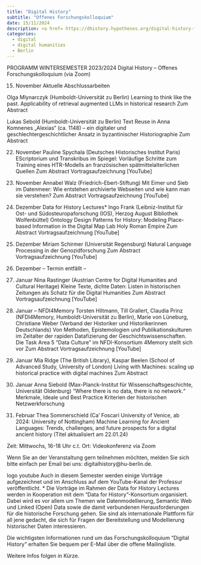 ```yaml
---
title: "Digital History"
subtitle: "Offenes Forschungskolloquium"
date: 15/11/2024
description: <a href= https://dhistory.hypotheses.org/digital-history-forschungskolloquium/wintersemester-2023-2024>Digital Hisotry Website</a>
categories: 
  - digital
  - digital humanities
  - Berlin
---
```


PROGRAMM WINTERSEMESTER 2023/2024
Digital History – Offenes Forschungskolloquium (via Zoom)

15. November
Aktuelle Abschlussarbeiten

Olga Mlynarczyk (Humboldt-Universität zu Berlin)
Learning to think like the past. Applicability of retrieval augmented LLMs in historical research
Zum Abstract

Lukas Sebold (Humboldt-Universität zu Berlin) 
Text Reuse in Anna Komnenes „Alexias“ (ca. 1148) – ein digitaler und geschlechtergeschichtlicher Ansatz in byzantinischer Historiographie
Zum Abstract

22. November
Pauline Spychala (Deutsches Historisches Institut Paris) 
EScriptorium und Transkribus im Spiegel: Vorläufige Schritte zum Training eines HTR-Modells an französischen spätmittelalterlichen Quellen
Zum Abstract
Vortragsaufzeichnung [YouTube]

29. November
Annabel Walz (Friedrich-Ebert-Stiftung)
Mit Eimer und Sieb im Datenmeer: Wie entstehen archivierte Webseiten und wie kann man sie verstehen?
Zum Abstract
Vortragsaufzeichnung [YouTube]

6. Dezember
Data for History Lectures*
Ingo Frank (Leibniz-Institut für Ost- und Südosteuropaforschung (IOS), Herzog August Bibliothek Wolfenbüttel)
Ontology Design Patterns for History: Modeling Place-based Information in the Digital Map Lab Holy Roman Empire
Zum Abstract
Vortragsaufzeichnung [YouTube]

13. Dezember
Miriam Schirmer (Universität Regensburg)
Natural Language Processing in der Genozidforschung
Zum Abstract
Vortragsaufzeichnung [YouTube]

20. Dezember
– Termin entfällt –

10. Januar
Nina Rastinger (Austrian Centre for Digital Humanities and Cultural Heritage) 
Kleine Texte, dichte Daten: Listen in historischen Zeitungen als Schatz für die Digital Humanities
Zum Abstract
Vortragsaufzeichnung [YouTube]

17. Januar
– NFDI4Memory
Torsten Hiltmann, Till Grallert, Claudia Prinz (NFDI4Memory, Humboldt-Universität zu Berlin), Marie von Lüneburg, Christiane Weber (Verband der Historiker und Historikerinnen Deutschlands)
Von Methoden, Epistemologien und Publikationskulturen im Zeitalter der rapiden Datafizierung der Geschichtswissenschaften. Die Task Area 5 “Data Culture” im NFDI-Konsortium 4Memory stellt sich vor
Zum Abstract
Vortragsaufzeichnung [YouTube]

24. Januar
Mia Ridge (The British Library), Kaspar Beelen (School of Advanced Study, University of London)
Living with Machines: scaling up historical practice with digital machines
Zum Abstract

31. Januar
Anna Siebold (Max-Planck-Institut für Wissenschaftsgeschichte, Universität Oldenburg) 
“Where there is no data, there is no network.“ Merkmale, Ideale und Best Practice Kriterien der historischen Netzwerkforschung

7. Februar
Thea Sommerschield (Ca’ Foscari University of Venice, ab 2024: University of Nottingham) 
Machine Learning for Ancient Languages: Trends, challenges, and future prospects for a digital ancient history (Titel aktualisiert am 22.01.24)

 

Zeit: Mittwochs, 16-18 Uhr c.t.
Ort: Videokonferenz via Zoom

Wenn Sie an der Veranstaltung gern teilnehmen möchten, melden Sie sich bitte einfach per Email bei uns: digitalhistory@hu-berlin.de.

 

logo youtube  Auch in diesem Semester werden einige Vorträge aufgezeichnet und im Anschluss auf dem YouTube-Kanal der Professur veröffentlicht.
*  Die Vorträge im Rahmen der Data for History Lectures werden in Kooperation mit dem “Data for History”-Konsortium organisiert. Dabei wird es vor allem um Themen wie Datenmodellierung, Semantic Web und Linked (Open) Data sowie die damit verbundenen Herausforderungen für die historische Forschung gehen. Sie sind als internationale Plattform für all jene gedacht, die sich für Fragen der Bereitstellung und Modellierung historischer Daten interessieren.

Die wichtigsten Informationen rund um das Forschungskolloquium “Digital History” erhalten Sie bequem per E-Mail über die offene Mailingliste.

Weitere Infos folgen in Kürze.
